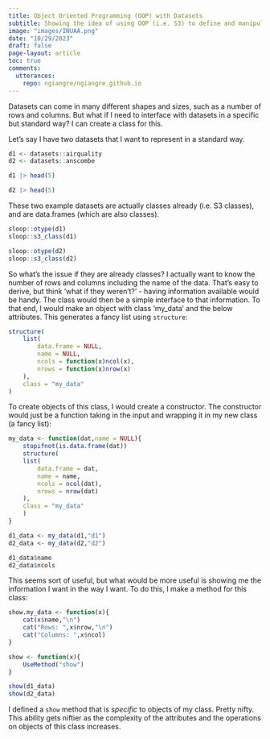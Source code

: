 ```yaml
---
title: Object Oriented Programming (OOP) with Datasets
subtitle: Showing the idea of using OOP (i.e. S3) to define and manipulate datasets in a standard way
image: "images/INUAA.png"
date: "10/29/2023"
draft: false
page-layout: article
toc: true
comments:
  utterances:
    repo: ngiangre/ngiangre.github.io
---
```


Datasets can come in many different shapes and sizes, such as a number of rows and columns. But what if I need to interface with datasets in a specific but standard way? I can create a class for this.

Let's say I have two datasets that I want to represent in a standard way. 

```r
d1 <- datasets::airquality
d2 <- datasets::anscombe
```

```r
d1 |> head(5)
```

```r
d2 |> head(5)
```

These two example datasets are actually classes already (i.e. S3 classes), and are data.frames (which are also classes).

```r
sloop::otype(d1)
sloop::s3_class(d1)
```

```r
sloop::otype(d2)
sloop::s3_class(d2)
```

So what's the issue if they are already classes? I actually want to know the number of rows and columns including the name of the data. That's easy to derive, but think 'what if they weren't?' - having information available would be handy. The class would then be a simple interface to that information. To that end, I would make an object with class 'my_data' and the below attributes. This generates a fancy list using `structure`:

```r
structure(
    list(
        data.frame = NULL,
        name = NULL,
        ncols = function(x)ncol(x),
        nrows = function(x)nrow(x)
    ),
    class = "my_data"
)
```

To create objects of this class, I would create a constructor. The constructor would just be a function taking in the input and wrapping it in my new class (a fancy list):

```r

my_data <- function(dat,name = NULL){
    stopifnot(is.data.frame(dat))
    structure(
    list(
        data.frame = dat,
        name = name,
        ncols = ncol(dat),
        nrows = nrow(dat)
    ),
    class = "my_data"
    )
}

d1_data <- my_data(d1,"d1")
d2_data <- my_data(d2,"d2")

d1_data$name
d2_data$ncols

```

This seems sort of useful, but what would be more useful is showing me the information I want in the way I want. To do this, I make a method for this class:

```r

show.my_data <- function(x){
    cat(x$name,"\n")
    cat("Rows: ",x$nrow,"\n")
    cat("Columns: ",x$ncol)
}

show <- function(x){
    UseMethod("show")
}

```

```r

show(d1_data)
show(d2_data)

```

I defined a `show` method that is _specific_ to objects of my class. Pretty nifty. This ability gets niftier as the complexity of the attributes and the operations on objects of this class increases. 
